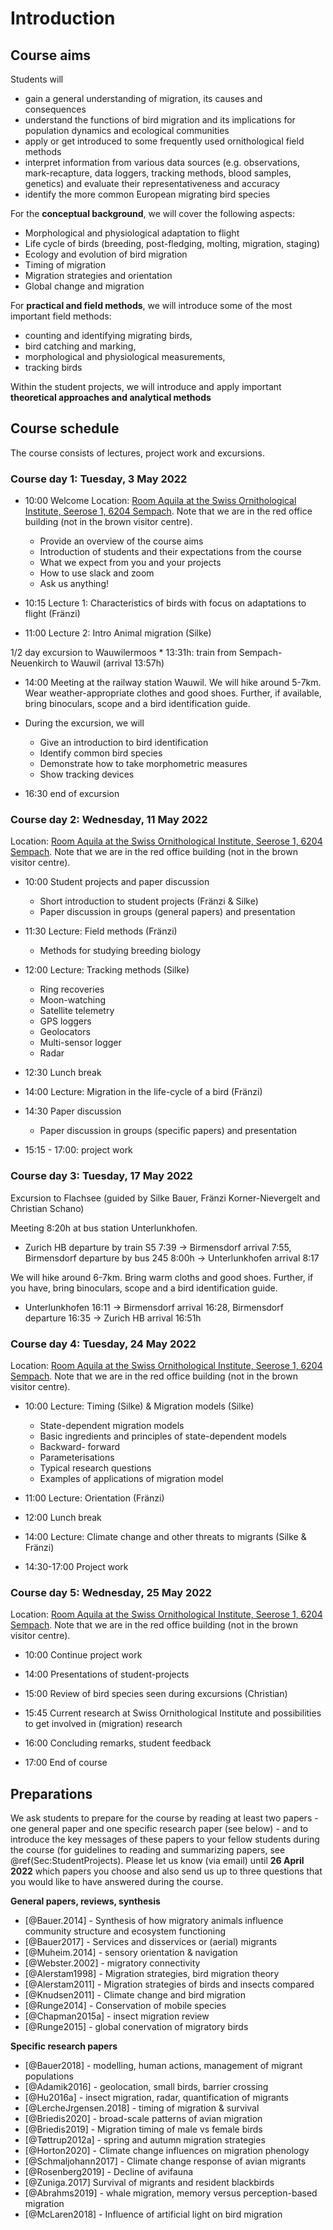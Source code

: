 # Introduction

## Course aims

Students will

* gain a general understanding of migration, its causes and consequences
* understand the functions of bird migration and its implications for population dynamics and ecological communities
* apply or get introduced to some frequently used ornithological field methods 
* interpret information from various data sources (e.g. observations, mark-recapture, data loggers, tracking methods, blood samples, genetics) and evaluate their representativeness and accuracy
* identify the more common European migrating bird species


For the **conceptual background**, we will cover the following aspects:

* Morphological and physiological adaptation to flight 
* Life cycle of birds (breeding, post-fledging, molting, migration, staging)
* Ecology and evolution of bird migration
* Timing of migration
* Migration strategies and orientation
* Global change and migration


For **practical and field methods**, we will introduce some of the most important field methods: 

* counting and identifying migrating birds, 
* bird catching and marking, 
* morphological and physiological measurements,
* tracking birds

Within the student projects, we will introduce and apply important **theoretical approaches and analytical methods**


## Course schedule

The course consists of lectures, project work and excursions.

### Course day 1: Tuesday, 3 May 2022

* 10:00 Welcome
Location: [Room Aquila at the Swiss Ornithological Institute, Seerose 1, 6204 Sempach](https://www.vogelwarte.ch/de/besuch/anreise). Note that we are in the red office building (not in the brown visitor centre).  

  + Provide an overview of the course aims
  + Introduction of students and their expectations from the course
  + What we expect from you and your projects
  + How to use slack and zoom
  + Ask us anything!
  
* 10:15 Lecture 1: Characteristics of birds with focus on adaptations to flight (Fränzi)

* 11:00 Lecture 2: Intro Animal migration (Silke)

1/2 day excursion to Wauwilermoos
* 13:31h: train from Sempach-Neuenkirch to Wauwil (arrival 13:57h)

* 14:00 Meeting at the railway station Wauwil. We will hike around 5-7km. Wear weather-appropriate clothes and good shoes. Further, if available, bring binoculars, scope and a bird identification guide.   

* During the excursion, we will 
   + Give an introduction to bird identification
   + Identify common bird species
   + Demonstrate how to take morphometric measures
   + Show tracking devices
   
* 16:30 end of excursion


### Course day 2: Wednesday, 11 May 2022
Location: [Room Aquila at the Swiss Ornithological Institute, Seerose 1, 6204 Sempach](https://www.vogelwarte.ch/de/besuch/anreise). Note that we are in the red office building (not in the brown visitor centre). 

* 10:00 Student projects and paper discussion
  + Short introduction to student projects (Fränzi & Silke)
  + Paper discussion in groups (general papers) and presentation
  
* 11:30 Lecture: Field methods (Fränzi)
   + Methods for studying breeding biology 

* 12:00 Lecture: Tracking methods (Silke)
   + Ring recoveries
   + Moon-watching
   + Satellite telemetry
   + GPS loggers
   + Geolocators
   + Multi-sensor logger
   + Radar

* 12:30 Lunch break

* 14:00 Lecture: Migration in the life-cycle of a bird (Fränzi)

* 14:30 Paper discussion
  + Paper discussion in groups (specific papers) and presentation

* 15:15 - 17:00: project work


### Course day 3: Tuesday, 17 May 2022

Excursion to Flachsee (guided by Silke Bauer, Fränzi Korner-Nievergelt and Christian Schano)

Meeting 8:20h at bus station Unterlunkhofen. 

* Zurich HB departure by train S5 7:39 -> Birmensdorf arrival 7:55, Birmensdorf departure by bus 245 8:00h -> Unterlunkhofen arrival 8:17

We will hike around 6-7km. Bring warm cloths and good shoes. Further, if you have, bring binoculars, scope and a bird identification guide.

* Unterlunkhofen 16:11 -> Birmensdorf arrival 16:28, Birmensdorf departure 16:35 -> Zurich HB arrival 16:51h


### Course day 4: Tuesday, 24 May 2022

Location: [Room Aquila at the Swiss Ornithological Institute, Seerose 1, 6204 Sempach](https://www.vogelwarte.ch/de/besuch/anreise). Note that we are in the red office building (not in the brown visitor centre). 

* 10:00 Lecture: Timing (Silke) & Migration models (Silke)
  + State-dependent migration models
   -	Basic ingredients and principles of state-dependent models
   -	Backward- forward 
   -	Parameterisations
   -	Typical research questions
   -	Examples of applications of migration model

* 11:00 Lecture: Orientation (Fränzi)
 
* 12:00 Lunch break

* 14:00 Lecture: Climate change and other threats to migrants (Silke & Fränzi)

* 14:30-17:00 Project work


### Course day 5: Wednesday, 25 May 2022

Location: [Room Aquila at the Swiss Ornithological Institute, Seerose 1, 6204 Sempach](https://www.vogelwarte.ch/de/besuch/anreise). Note that we are in the red office building (not in the brown visitor centre).

 * 10:00 Continue project work 
 
 * 14:00 Presentations of student-projects  
 
 * 15:00 Review of bird species seen during excursions (Christian)
 
 * 15:45 Current research at Swiss Ornithological Institute and possibilities to get involved in (migration) research  
 * 16:00 Concluding remarks, student feedback
 
 * 17:00 End of course


## Preparations

We ask students to prepare for the course by reading at least two papers - one general paper and one specific research paper (see below) - and to introduce the key messages of these papers to your fellow students during the course (for guidelines to reading and summarizing papers, see \@ref(Sec:StudentProjects). 
Please let us know (via email) until **26 April 2022** which papers you choose and also send us up to three questions that you would like to have answered during the course.


**General papers, reviews, synthesis**

- [@Bauer.2014] - Synthesis of how migratory animals influence community structure and ecosystem functioning 
- [@Bauer2017] - Services and disservices or (aerial) migrants
- [@Muheim.2014] - sensory orientation & navigation  
- [@Webster.2002] - migratory connectivity  
- [@Alerstam1998] - Migration strategies, bird migration theory  
- [@Alerstam2011] - Migration strategies of birds and insects compared  
- [@Knudsen2011] - Climate change and bird migration
- [@Runge2014] - Conservation of mobile species   
- [@Chapman2015a] - insect migration review  
- [@Runge2015] - global conervation of migratory birds  

**Specific research papers**

- [@Bauer2018] - modelling, human actions, management of migrant populations 
- [@Adamik2016] - geolocation, small birds, barrier crossing  
- [@Hu2016a] - insect migration, radar, quantification of migrants  
- [@LercheJrgensen.2018] - timing of migration & survival  
- [@Briedis2020] - broad-scale patterns of avian migration  
- [@Briedis2019] - Migration timing of male vs female birds  
- [@Tøttrup2012a] - spring and autumn migration strategies  
- [@Horton2020] - Climate change  influences on migration phenology
- [@Schmaljohann2017] - Climate change response of avian migrants
- [@Rosenberg2019] - Decline of avifauna
- [@Zuniga.2017] Survival of migrants and resident blackbirds  
- [@Abrahms2019] - whale migration, memory versus perception-based migration  
- [@McLaren2018] - Influence of artificial light on bird migration
